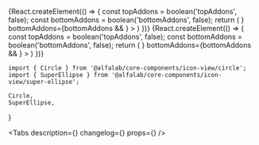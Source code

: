 

<Meta
    title='Компоненты/IconView'
/>

<!-- Canvas -->

<Story name='SuperEllipse'>
    {React.createElement(() => {
        const topAddons = boolean('topAddons', false);
        const bottomAddons = boolean('bottomAddons', false);
        return (   
            <SuperEllipse
                size={select('size', ['48', '64', '80', '128'], '64')}
                backgroundColor={text('backgroundColor', '#f3f4f5')}
                border={boolean('border', false)}
                imageUrl={text('imageUrl', '')}
                topAddons={topAddons && <AlertCircleMIcon color="#2fc26e" /> }
                bottomAddons={bottomAddons && <CheckmarkCircleMIcon color="#2fc26e" /> }
            >
                <SfTouchIdXxlIcon />
            </SuperEllipse>
        )
    })}
</Story>

<Story name='Circle'>
    {React.createElement(() => {
        const topAddons = boolean('topAddons', false);
        const bottomAddons = boolean('bottomAddons', false);
        return (   
            <Circle
                size={select('size', ['48', '64', '80'], '64')}
                backgroundColor={text('backgroundColor', '#f3f4f5')}
                border={boolean('border', false)}
                imageUrl={text('imageUrl', '')}
                topAddons={topAddons && <AlertCircleMIcon color="#2fc26e" /> }
                bottomAddons={bottomAddons && <CheckmarkCircleMIcon color="#2fc26e" /> }
            >
                <SfTouchIdXxlIcon />
            </Circle>
        )
    })}
</Story>

<!-- Docs -->

<ComponentHeader
    name='IconView'
    version={version}
    package='@alfalab/core-components/icon-view'
    stage={2}
    design='https://www.figma.com/file/JnpPl4gvg2Zjr7zvTz8mUk/branch/ybhZv49Gy5W44bC6ZWTZyn/Core-%7C-%F0%9F%91%91-Default?node-id=2202%3A27524'
/>

```tsx
import { Circle } from '@alfalab/core-components/icon-view/circle';
import { SuperEllipse } from '@alfalab/core-components/icon-view/super-ellipse';
```

    Circle,
    SuperEllipse,
}

<Tabs
    description={<Description />}
    changelog={<Changelog />}
    props={<Props components={Shapes} />}
/>
